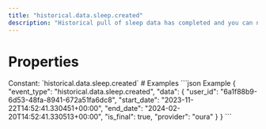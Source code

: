 ```yaml
---
title: "historical.data.sleep.created"
description: "Historical pull of sleep data has completed and you can now pull data for this resource."
---
```

# Properties
<ResponseField name="event_type" type="const string" required="true">
Constant: `historical.data.sleep.created`
</ResponseField>
<ResponseField name="data" type="HistoricalDataCreated" required="true">
<Expandable title="HistoricalDataCreated" defaultOpen="true">
<ResponseField name="user_id" type="string" required="true">
</ResponseField>
<ResponseField name="start_date" type="string" required="true">
</ResponseField>
<ResponseField name="end_date" type="string" required="true">
</ResponseField>
<ResponseField name="is_final" type="boolean" required="true">
</ResponseField>
<ResponseField name="provider" type="string" required="true">
</ResponseField>
</Expandable>
</ResponseField>
# Examples
<CodeGroup>
```json Example
{
  "event_type": "historical.data.sleep.created",
  "data": {
    "user_id": "6a1f88b9-6d53-48fa-8941-672a51fa6dc8",
    "start_date": "2023-11-22T14:52:41.330451+00:00",
    "end_date": "2024-02-20T14:52:41.330513+00:00",
    "is_final": true,
    "provider": "oura"
  }
}
```
</CodeGroup>
